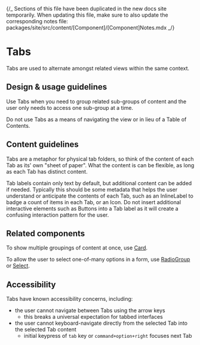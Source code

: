 
{/_ Sections of this file have been duplicated in the new docs site temporarily.
When updating this file, make sure to also update the corresponding notes file:
packages/site/src/content/[Component]/[Component]Notes.mdx _/}

<Meta title="Components/Navigation/Tabs" />

# Tabs

Tabs are used to alternate amongst related views within the same context.

## Design & usage guidelines

Use Tabs when you need to group related sub-groups of content and the user only
needs to access one sub-group at a time.

Do not use Tabs as a means of navigating the view or in lieu of a Table of
Contents.

## Content guidelines

Tabs are a metaphor for physical tab folders, so think of the content of each
Tab as its' own "sheet of paper". What the content is can be flexible, as long
as each Tab has distinct content.

Tab labels contain only text by default, but additional content can be added if
needed. Typically this should be some metadata that helps the user understand or
anticipate the contents of each Tab, such as an InlineLabel to badge a count of
items in each Tab, or an Icon. Do not insert additional interactive elements
such as Buttons into a Tab label as it will create a confusing interaction
pattern for the user.

## Related components

To show multiple groupings of content at once, use
[Card](../?path=/docs/components-layouts-and-structure-card--docs).

To allow the user to select one-of-many options in a form, use
[RadioGroup](../?path=/docs/components-forms-and-inputs-radiogroup--docs) or
[Select](../?path=/docs/components-selections-select--docs).

## Accessibility

Tabs have known accessibility concerns, including:

- the user cannot navigate between Tabs using the arrow keys
  - this breaks a universal expectation for tabbed interfaces
- the user cannot keyboard-navigate directly from the selected Tab into the
  selected Tab content
  - initial keypress of `tab` key or `command+option+right` focuses next Tab
